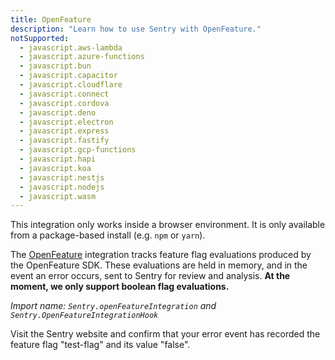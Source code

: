 ```yaml
---
title: OpenFeature
description: "Learn how to use Sentry with OpenFeature."
notSupported:
  - javascript.aws-lambda
  - javascript.azure-functions
  - javascript.bun
  - javascript.capacitor
  - javascript.cloudflare
  - javascript.connect
  - javascript.cordova
  - javascript.deno
  - javascript.electron
  - javascript.express
  - javascript.fastify
  - javascript.gcp-functions
  - javascript.hapi
  - javascript.koa
  - javascript.nestjs
  - javascript.nodejs
  - javascript.wasm
---
```


<PlatformContent includePath="feature-flags/prerelease-alert" />

<Alert level="info">

This integration only works inside a browser environment. It is only available from a package-based install (e.g. `npm` or `yarn`).

</Alert>

The [OpenFeature](https://openfeature.dev/) integration tracks feature flag evaluations produced by the OpenFeature SDK. These evaluations are held in memory, and in the event an error occurs, sent to Sentry for review and analysis. **At the moment, we only support boolean flag evaluations.**

_Import name: `Sentry.openFeatureIntegration` and `Sentry.OpenFeatureIntegrationHook`_

<PlatformContent includePath="/configuration/openfeature" />

Visit the Sentry website and confirm that your error event has recorded the feature flag "test-flag" and its value "false".

<PlatformContent includePath="feature-flags/next-steps" />
